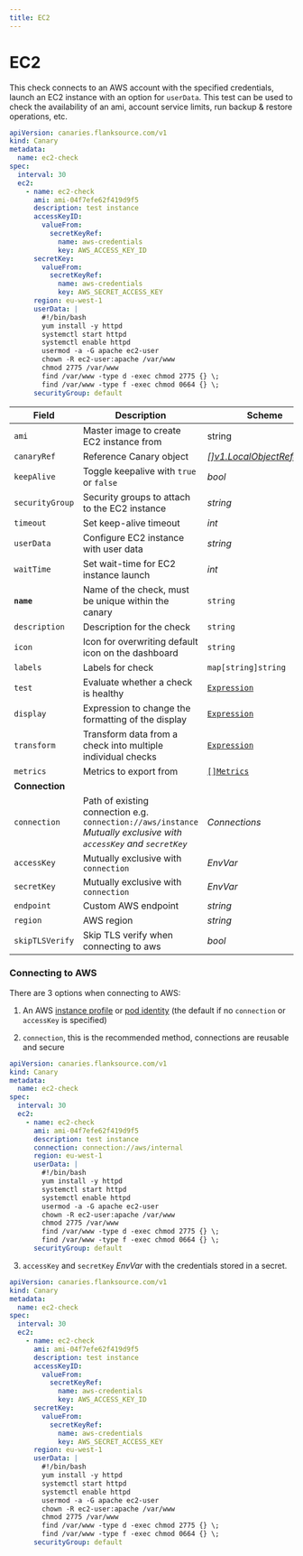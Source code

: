 ```yaml
---
title: EC2
---
```


# <Icon name="aws-ec2-instance" /> EC2

<Enterprise />

This check connects to an AWS account with the specified credentials, launch an EC2 instance with an option for `userData`.
This test can be used to check the availability of an ami, account service limits, run backup & restore operations, etc.

```yaml
apiVersion: canaries.flanksource.com/v1
kind: Canary
metadata:
  name: ec2-check
spec:
  interval: 30
  ec2:
    - name: ec2-check
      ami: ami-04f7efe62f419d9f5
      description: test instance
      accessKeyID:
        valueFrom:
          secretKeyRef:
            name: aws-credentials
            key: AWS_ACCESS_KEY_ID
      secretKey:
        valueFrom:
          secretKeyRef:
            name: aws-credentials
            key: AWS_SECRET_ACCESS_KEY
      region: eu-west-1
      userData: |
        #!/bin/bash
        yum install -y httpd
        systemctl start httpd
        systemctl enable httpd
        usermod -a -G apache ec2-user
        chown -R ec2-user:apache /var/www
        chmod 2775 /var/www
        find /var/www -type d -exec chmod 2775 {} \;
        find /var/www -type f -exec chmod 0664 {} \;
      securityGroup: default
```

| Field           | Description                                                                                                                                   | Scheme                                                                                                                             | Required |
| --------------- | --------------------------------------------------------------------------------------------------------------------------------------------- | ---------------------------------------------------------------------------------------------------------------------------------- | -------- |
| `ami`           | Master image to create EC2 instance from                                                                                                      | string                                                                                                                             | Yes      |
| `canaryRef`     | Reference Canary object                                                                                                                       | [_[]v1.LocalObjectReference_](https://kubernetes.io/docs/reference/generated/kubernetes-api/v1.20/#localobjectreference-v1-core) |          |
| `keepAlive`     | Toggle keepalive with `true` or `false`                                                                                                       | _bool_                                                                                                                             |          |
| `securityGroup` | Security groups to attach to the EC2 instance                                                                                                 | _string_                                                                                                                           |          |
| `timeout`       | Set keep-alive timeout                                                                                                                        | _int_                                                                                                                              |          |
| `userData`      | Configure EC2 instance with user data                                                                                                         | _string_                                                                                                                           |          |
| `waitTime`      | Set wait-time for EC2 instance launch                                                                                                         | _int_                                                                                                                              |          |
| **`name`**      | Name of the check, must be unique within the canary                                                                                           | `string`                                                                                                                           | Yes      |
| `description`   | Description for the check                                                                                                                     | `string`                                                                                                                           |          |
| `icon`          | Icon for overwriting default icon on the dashboard                                                                                            | `string`                                                                                                                           |          |
| `labels`        | Labels for check                                                                                                                              | `map[string]string`                                                                                                                |          |
| `test`          | Evaluate whether a check is healthy                                                                                                           | [`Expression`](../concepts/health-evaluation)                                                                                      |          |
| `display`       | Expression to change the formatting of the display                                                                                            | [`Expression`](../concepts/display-formatting)                                                                                     |          |
| `transform`     | Transform data from a check into multiple individual checks                                                                                   | [`Expression`](../concepts/transforms)                                                                                             |          |
| `metrics`       | Metrics to export from                                                                                                                        | [`[]Metrics`](../concepts/metrics-exporter)                                                                                        |          |
| **Connection**  |                                                                                                                                               |                                                                                                                                    |          |
| `connection`    | Path of existing connection e.g. `connection://aws/instance`<br />_Mutually exclusive with `accessKey` and `secretKey`_ <br /> <Commercial /> | <CommonLink to="connection">_Connections_</CommonLink>                                                                             |          |
| `accessKey`     | <SkipOSS>Mutually exclusive with `connection`</SkipOSS>                                                                                       | <CommonLink to="authentication">_EnvVar_</CommonLink>                                                                              |          |
| `secretKey`     | <SkipOSS>Mutually exclusive with `connection`</SkipOSS>                                                                                       | <CommonLink to="authentication">_EnvVar_</CommonLink>                                                                              |          |
| `endpoint`      | Custom AWS endpoint                                                                                                                           | _string_                                                                                                                           |          |
| `region`        | AWS region                                                                                                                                    | _string_                                                                                                                           |          |
| `skipTLSVerify` | Skip TLS verify when connecting to aws                                                                                                        | _bool_                                                                                                                             |          |

### Connecting to AWS

There are 3 options when connecting to AWS:

1. An AWS [instance profile](https://docs.aws.amazon.com/AWSEC2/latest/UserGuide/iam-roles-for-amazon-ec2.html) or [pod identity](https://docs.aws.amazon.com/eks/latest/userguide/pod-configuration.html) (the default if no `connection` or `accessKey` is specified)

2. `connection`, this is the recommended method, connections are reusable and secure

```yaml title="aws-connection.yaml"
apiVersion: canaries.flanksource.com/v1
kind: Canary
metadata:
  name: ec2-check
spec:
  interval: 30
  ec2:
    - name: ec2-check
      ami: ami-04f7efe62f419d9f5
      description: test instance
      connection: connection://aws/internal
      region: eu-west-1
      userData: |
        #!/bin/bash
        yum install -y httpd
        systemctl start httpd
        systemctl enable httpd
        usermod -a -G apache ec2-user
        chown -R ec2-user:apache /var/www
        chmod 2775 /var/www
        find /var/www -type d -exec chmod 2775 {} \;
        find /var/www -type f -exec chmod 0664 {} \;
      securityGroup: default
```

3. `accessKey` and `secretKey` <CommonLink to="authentication">_EnvVar_</CommonLink> with the credentials stored in a secret.

```yaml title="aws.yaml"
apiVersion: canaries.flanksource.com/v1
kind: Canary
metadata:
  name: ec2-check
spec:
  interval: 30
  ec2:
    - name: ec2-check
      ami: ami-04f7efe62f419d9f5
      description: test instance
      accessKeyID:
        valueFrom:
          secretKeyRef:
            name: aws-credentials
            key: AWS_ACCESS_KEY_ID
      secretKey:
        valueFrom:
          secretKeyRef:
            name: aws-credentials
            key: AWS_SECRET_ACCESS_KEY
      region: eu-west-1
      userData: |
        #!/bin/bash
        yum install -y httpd
        systemctl start httpd
        systemctl enable httpd
        usermod -a -G apache ec2-user
        chown -R ec2-user:apache /var/www
        chmod 2775 /var/www
        find /var/www -type d -exec chmod 2775 {} \;
        find /var/www -type f -exec chmod 0664 {} \;
      securityGroup: default
```
